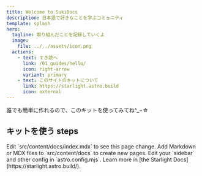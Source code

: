 ```yaml
---
title: Welcome to SukiDocs
description: 日本語で好きなことを学ぶコミュニティ
template: splash
hero:
  tagline: 取り組んだことを記録していくよ
  image:
    file: ../../assets/icon.png
  actions:
    - text: すき読へ
      link: /01_guides/hello/
      icon: right-arrow
      variant: primary
    - text: このサイトのキットについて
      link: https://starlight.astro.build
      icon: external
---
```



誰でも簡単に作れるので、このキットを使ってみてね^_−☆

## キットを使う steps

<CardGrid stagger>
	<Card title="Update content" icon="pencil">
		Edit `src/content/docs/index.mdx` to see this page change.
	</Card>
	<Card title="Add new content" icon="add-document">
		Add Markdown or MDX files to `src/content/docs` to create new pages.
	</Card>
	<Card title="Configure your site" icon="setting">
		Edit your `sidebar` and other config in `astro.config.mjs`.
	</Card>
	<Card title="Read the docs" icon="open-book">
		Learn more in [the Starlight Docs](https://starlight.astro.build/).
	</Card>
</CardGrid>
